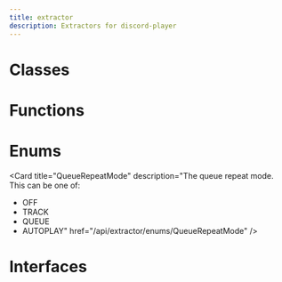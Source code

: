```yaml
---
title: extractor
description: Extractors for discord-player
---
```


# Classes

<Cards>

</Cards>

# Functions

<Cards>

</Cards>

# Enums

<Cards>
<Card title="TrackSkipReason" description="TrackSkipReason" href="/api/extractor/enums/TrackSkipReason" />

<Card title="SerializedType" description="SerializedType" href="/api/extractor/enums/SerializedType" />

<Card title="QueueRepeatMode" description="The queue repeat mode. This can be one of:
- OFF
- TRACK
- QUEUE
- AUTOPLAY" href="/api/extractor/enums/QueueRepeatMode" />

<Card title="StreamType" description="The different types of stream that can exist within the pipeline." href="/api/extractor/enums/StreamType" />

<Card title="NoSubscriberBehavior" description="Describes the behavior of the player when an audio packet is played but there are no available
voice connections to play to." href="/api/extractor/enums/NoSubscriberBehavior" />

<Card title="AudioPlayerStatus" description="AudioPlayerStatus" href="/api/extractor/enums/AudioPlayerStatus" />

<Card title="VoiceConnectionStatus" description="The various status codes a voice connection can hold at any one time." href="/api/extractor/enums/VoiceConnectionStatus" />

<Card title="VoiceConnectionDisconnectReason" description="The reasons a voice connection can be in the disconnected state." href="/api/extractor/enums/VoiceConnectionDisconnectReason" />

</Cards>

# Interfaces

<Cards>

</Cards>
